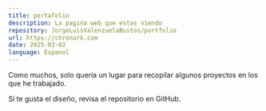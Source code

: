 ```yaml
---
title: portafolio
description: La pagina web que estas viendo
repository: JorgeLuisValenzuelaBustos/portfolio
url: https://chronark.com
date: 2025-03-02
language: Espanol
---
```



Como muchos, solo quería un lugar para recopilar algunos proyectos en los que he trabajado.

Si te gusta el diseño, revisa el repositorio en GitHub.